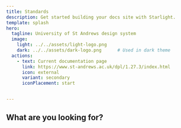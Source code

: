 ```yaml
---
title: Standards
description: Get started building your docs site with Starlight.
template: splash
hero:
  tagline: University of St Andrews design system
  image:
    light: ../../assets/light-logo.png
    dark: ../../assets/dark-logo.png      # Used in dark theme
  actions:
    - text: Current documentation page
      link: https://www.st-andrews.ac.uk/dpl/1.27.3/index.html
      icon: external
      variant: secondary
      iconPlacement: start


---
```



## What are you looking for?

<CardGrid>
  <LinkCard
    title="Core"
    href="/core/introduction/"
    description="The atoms of the University’s design system."/>
  <LinkCard
    title="Components"
    href="/components/introduction"
    description="The molecules of the University’s design system."/>
  <LinkCard
    title="Patterns"
    href="/patterns/introduction"
    description="The organisms of the University’s design system."/>
  <LinkCard
    title="Templates"
    href="/patterns/introduction"
    description="Template examples."/>
  <LinkCard
    title="Pages"
    href="/patterns/introduction"
    description="Page Examples."/>
</CardGrid>

